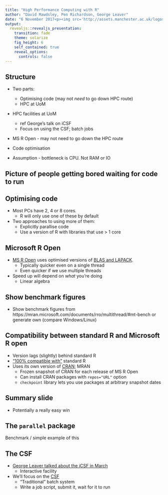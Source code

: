 ```yaml
---
title: "High Performance Computing with R"
author: "David Mawdsley, Pen Richardson, George Leaver"
date: "6 November 2017<p><img src='http://assets.manchester.ac.uk/logos/hi-res/TAB_UNI_MAIN_logo/White_backgrounds/TAB_col_white_background.png' style='border:0px solid black' width='50%'></p>"
output: 
  revealjs::revealjs_presentation:
    transition: fade
    theme: solarize
    fig_height: 6
    self_contained: true
    reveal_options:
      controls: false
---
```


## Structure

[](Key message - waiting for code to run is a pain.  How do we 
make it quicker?)


* Two parts:
  	* Optimising code (may not _need_ to go down HPC route)
	* HPC at UoM

* HPC facilities at UoM
	* ref George's talk on iCSF
	* Focus on using the CSF; batch jobs

* MS R Open - may not need to go down the HPC route

* Code optimisation
* Assumption - bottleneck is CPU.  Not RAM or IO

## Picture of people getting bored waiting for code to run

##  Optimising code

* Most PCs have 2, 4 or 8 cores.  
  	* R will only use one of these by default
* Two approaches to using more of them:
  	* Explicitly parallise code
	* Use a version of R with libraries that use > 1 core

## Microsoft R Open

* [MS R Open](https://mran.microsoft.com/open/) uses optimised versions of
  [BLAS and LAPACK](https://software.intel.com/en-us/mkl).
  	* Typically quicker even on a single thread
	* Even quicker if we use multiple threads
* Speed up will depend on _what_ you're doing
  	* Linear algebra 

## Show benchmark figures

* Show benchmark figures from https://mran.microsoft.com/documents/rro/multithread/#mt-bench or generate own (compare Windows/Linux)

## Compatibility between standard R and Microsoft R open

* Version lags (slightly) behind standard R
* ["100% compatible with"](https://mran.microsoft.com/open/) standard R
* Uses its own version of [CRAN](https://cran.r-project.org/); MRAN
  	* Frozen snapshot  of CRAN for each release of MS R Open
	* Can install CRAN packages with `repos="URL"` option
	* `checkpoint` library lets you use packages at arbitrary snapshot dates

## Summary slide

* Potentially a really easy win


## The `parallel` package

Benchmark / simple example of this


## The CSF

* [George Leaver talked about the iCSF in March](http://ri.itservices.manchester.ac.uk/course/herc/icsf.pdf)
  	* Interactive facility
* We'll focus on the [CSF](http://ri.itservices.manchester.ac.uk/csf/)
  	* "Traditional" batch system
	* Write a job script, submit it, wait for it to run


